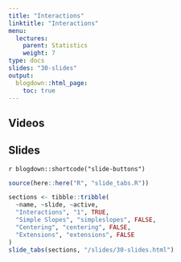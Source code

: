 ```yaml
---
title: "Interactions"
linktitle: "Interactions"
menu:
  lectures:
    parent: Statistics
    weight: 7
type: docs
slides: "30-slides"
output:
  blogdown::html_page:
    toc: true
---
```


## Videos


## Slides

`r blogdown::shortcode("slide-buttons")`

```r

source(here::here("R", "slide_tabs.R"))

sections <- tibble::tribble(
  ~name, ~slide, ~active,
  "Interactions", "1", TRUE,
  "Simple Slopes", "simpleslopes", FALSE,
  "Centering", "centering", FALSE,
  "Extensions", "extensions", FALSE
)
slide_tabs(sections, "/slides/30-slides.html")
```
